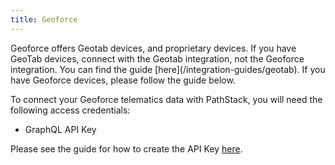 ```yaml
---
title: Geoforce
---
```


<Note>
  Geoforce offers Geotab devices, and proprietary devices. If you have GeoTab devices, connect with the Geotab
  integration, not the Geoforce integration. You can find the guide [here](/integration-guides/geotab). If you have
  Geoforce devices, please follow the guide below.
</Note>

To connect your Geoforce telematics data with PathStack, you will need the following access credentials:

- GraphQL API Key

Please see the guide for how to create the API Key [here](https://developers.geoforce.com/coding-examples/#:~:text=found%20here.-,Authentication,-To%20access%20the).
